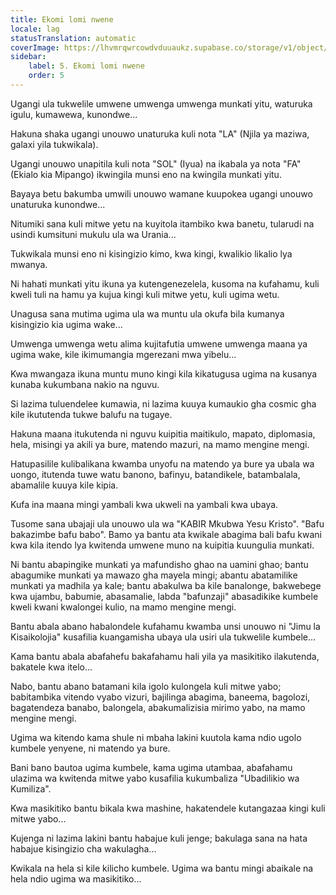 ```yaml
---
title: Ekomi lomi nwene
locale: lag
statusTranslation: automatic
coverImage: https://lhvmrqwrcowdvduuaukz.supabase.co/storage/v1/object/public/strapi-uploads/small_cover-tratado-de-psicologia-revolucionaria.webp-5e15e1cec4e0ebebcde5d7fc7565d8fd.webp
sidebar:
    label: 5. Ekomi lomi nwene
    order: 5
---
```

Ugangi ula tukwelile umwene umwenga umwenga munkati yitu, waturuka igulu, kumawewa, kunondwe...

Hakuna shaka ugangi unouwo unaturuka kuli nota "LA" (Njila ya maziwa, galaxi yila tukwikala).

Ugangi unouwo unapitila kuli nota "SOL" (Iyua) na ikabala ya nota "FA" (Ekialo kia Mipango) ikwingila munsi eno na kwingila munkati yitu.

Bayaya betu bakumba umwili unouwo wamane kuupokea ugangi unouwo unaturuka kunondwe...

Nitumiki sana kuli mitwe yetu na kuyitola itambiko kwa banetu, tularudi na usindi kumsituni mukulu ula wa Urania...

Tukwikala munsi eno ni kisingizio kimo, kwa kingi, kwalikio likalio lya mwanya.

Ni hahati munkati yitu ikuna ya kutengenezelela, kusoma na kufahamu, kuli kweli tuli na hamu ya kujua kingi kuli mitwe yetu, kuli ugima wetu.

Unagusa sana mutima ugima ula wa muntu ula okufa bila kumanya kisingizio kia ugima wake...

Umwenga umwenga wetu alima kujitafutia umwene umwenga maana ya ugima wake, kile ikimumangia mgerezani mwa yibelu...

Kwa mwangaza ikuna muntu muno kingi kila kikatugusa ugima na kusanya kunaba kukumbana nakio na nguvu.

Si lazima tuluendelee kumawia, ni lazima kuuya kumaukio gha cosmic gha kile ikututenda tukwe balufu na tugaye.

Hakuna maana itukutenda ni nguvu kuipitia maitikulo, mapato, diplomasia, hela, misingi ya akili ya bure, matendo mazuri, na mamo mengine mengi.

Hatupasilile kulibalikana kwamba unyofu na matendo ya bure ya ubala wa uongo, itutenda tuwe watu banono, bafinyu, batandikele, batambalala, abamalile kuuya kile kipia.

Kufa ina maana mingi yambali kwa ukweli na yambali kwa ubaya.

Tusome sana ubajaji ula unouwo ula wa "KABIR Mkubwa Yesu Kristo". "Bafu bakazimbe bafu babo". Bamo ya bantu ata kwikale abagima bali bafu kwani kwa kila itendo lya kwitenda umwene muno na kuipitia kuungulia munkati.

Ni bantu abapingike munkati ya mafundisho ghao na uamini ghao; bantu abagumike munkati ya mawazo gha mayela mingi; abantu abatamilike munkati ya madhila ya kale; bantu abakulwa ba kile banalonge, bakwebege kwa ujambu, babumie, abasamalie, labda "bafunzaji" abasadikike kumbele kweli kwani kwalongei kulio, na mamo mengine mengi.

Bantu abala abano habalondele kufahamu kwamba unsi unouwo ni "Jimu la Kisaikolojia" kusafilia kuangamisha ubaya ula usiri ula tukwelile kumbele...

Kama bantu abala abafahefu bakafahamu hali yila ya masikitiko ilakutenda, bakatele kwa itelo...

Nabo, bantu abano batamani kila igolo kulongela kuli mitwe yabo; babitambika vitendo vyabo vizuri, bajilinga abagima, baneema, bagolozi, bagatendeza banabo, balongela, abakumalizisia mirimo yabo, na mamo mengine mengi.

Ugima wa kitendo kama shule ni mbaha lakini kuutola kama ndio ugolo kumbele yenyene, ni matendo ya bure.

Bani bano bautoa ugima kumbele, kama ugima utambaa, abafahamu ulazima wa kwitenda mitwe yabo kusafilia kukumbaliza "Ubadilikio wa Kumiliza".

Kwa masikitiko bantu bikala kwa mashine, hakatendele kutangazaa kingi kuli mitwe yabo...

Kujenga ni lazima lakini bantu habajue kuli jenge; bakulaga sana na hata habajue kisingizio cha wakulagha...

Kwikala na hela si kile kilicho kumbele. Ugima wa bantu mingi abaikale na hela ndio ugima wa masikitiko...

